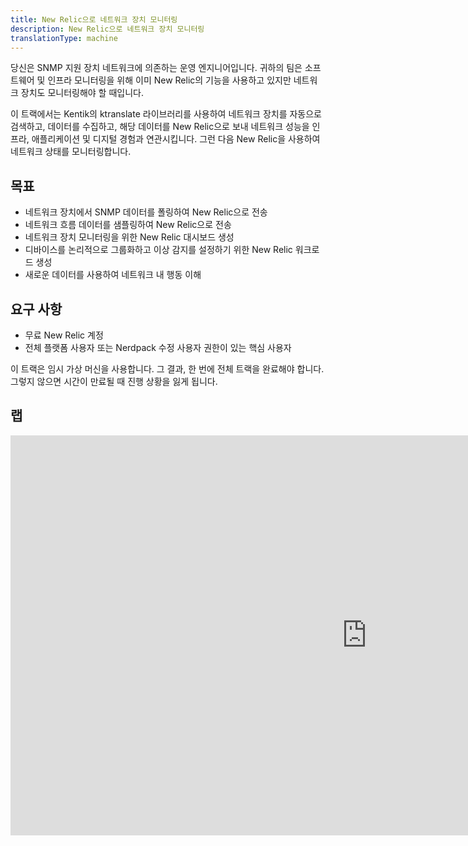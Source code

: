 ```yaml
---
title: New Relic으로 네트워크 장치 모니터링
description: New Relic으로 네트워크 장치 모니터링
translationType: machine
---
```


당신은 SNMP 지원 장치 네트워크에 의존하는 운영 엔지니어입니다. 귀하의 팀은 소프트웨어 및 인프라 모니터링을 위해 이미 New Relic의 기능을 사용하고 있지만 네트워크 장치도 모니터링해야 할 때입니다.

이 트랙에서는 Kentik의 ktranslate 라이브러리를 사용하여 네트워크 장치를 자동으로 검색하고, 데이터를 수집하고, 해당 데이터를 New Relic으로 보내 네트워크 성능을 인프라, 애플리케이션 및 디지털 경험과 연관시킵니다. 그런 다음 New Relic을 사용하여 네트워크 상태를 모니터링합니다.

## 목표

* 네트워크 장치에서 SNMP 데이터를 폴링하여 New Relic으로 전송
* 네트워크 흐름 데이터를 샘플링하여 New Relic으로 전송
* 네트워크 장치 모니터링을 위한 New Relic 대시보드 생성
* 디바이스를 논리적으로 그룹화하고 이상 감지를 설정하기 위한 New Relic 워크로드 생성
* 새로운 데이터를 사용하여 네트워크 내 행동 이해

## 요구 사항

* 무료 New Relic 계정
* 전체 플랫폼 사용자 또는 Nerdpack 수정 사용자 권한이 있는 핵심 사용자

<Callout variant="important">
  이 트랙은 임시 가상 머신을 사용합니다. 그 결과, 한 번에 전체 트랙을 완료해야 합니다. 그렇지 않으면 시간이 만료될 때 진행 상황을 잃게 됩니다.
</Callout>

## 랩

<iframe
  width="1140"
  height="640"
  sandbox="allow-same-origin allow-scripts allow-popups allow-forms allow-modals"
  src="https://play.instruqt.com/embed/newrelic/tracks/network-performance-monitoring?token=em_8vjt8dquoemjh76q"
  style="border: 0;"
/>

## 숙제

잘하셨어요! ktranslate 및 New Relic을 사용하여 네트워크 장치를 모니터링하는 방법을 익히셨으므로 이제 실제 네트워크 모니터링을 준비하면서 스스로 할 수 있는 몇 가지 작업이 있습니다.

* New Relic의[네트워크 성능 모니터링을 최대한 활용하는 방법을 알아보려면 "네트워크 성능 모니터링 시작하기](/docs/network-performance-monitoring/get-started/npm-introduction/)"를 읽어보십시오.
* ktranslate 작동 방식을 알아보려면 [ktranslate GitHub 리포지토리를](https://github.com/kentik/ktranslate) 방문하십시오.
* New Relic 엔터티와 자신의 엔터티를 합성하는 방법에 대해 자세히 알아보려면 "[엔터티란 무엇입니까?](/docs/new-relic-one/use-new-relic-one/core-concepts/what-entity-new-relic/)"를 읽으십시오. 이렇게 하면 **Kentik 기본** 엔터티에서 더 많은 마일리지를 얻을 수 있습니다.